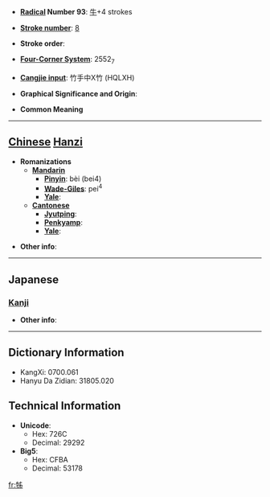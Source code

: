 * '''[[Wiktionary:Chinese radical index| Radical]] Number 93''': [[Wiktionary:Chinese radical index 牛|牛]]+4 strokes

* '''[[Wiktionary:Chinese total strokes index|Stroke number]]''': [[Wiktionary:Chinese total strokes index 8|8]]

* '''Stroke order''': 

* '''[[Wiktionary:Chinese four corner index|Four-Corner System]]''': 2552<sub>7</sub>

* '''[[Wiktionary:Chinese Cangjie index|Cangjie input]]''': 竹手中X竹 (HQLXH)

* '''Graphical Significance and Origin''': 

* '''Common Meaning'''

----

== [[Chinese]] [[Hanzi]] ==

* '''Romanizations'''
** '''[[Mandarin]]'''
*** '''[[Pinyin]]''': bèi (bei4)
*** '''[[Wade-Giles]]''': pei<sup>4</sup>
*** '''[[Yale]]''': 
** '''[[Cantonese]]'''
*** '''[[Jyutping]]''':
*** '''[[Penkyamp]]''': 
*** '''[[Yale]]''': 

* '''Other info''': 

----

==Japanese==
===[[Kanji]]===
{{kanji|on readings=[[はい]] (hai)|kun readings=}}

* '''Other info''':  

----

== Dictionary Information ==

* KangXi: 0700.061
* Hanyu Da Zidian: 31805.020

== Technical Information ==

* '''Unicode''':
** Hex: 726C
** Decimal: 29292
* '''Big5''':
** Hex: CFBA
** Decimal: 53178

[[fr:牬]]